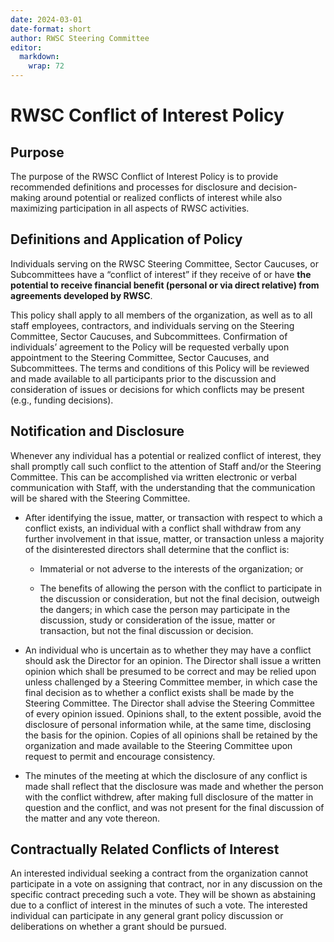 ```yaml
---
date: 2024-03-01
date-format: short
author: RWSC Steering Committee
editor: 
  markdown: 
    wrap: 72
---
```


# RWSC Conflict of Interest Policy

## Purpose {#purpose .unnumbered}

The purpose of the RWSC Conflict of Interest Policy is to provide
recommended definitions and processes for disclosure and decision-making
around potential or realized conflicts of interest while also maximizing
participation in all aspects of RWSC activities.

## Definitions and Application of Policy {#definitions .unnumbered}

Individuals serving on the RWSC Steering Committee, Sector Caucuses, or
Subcommittees have a “conflict of interest” if they receive of or have
**the potential to receive financial benefit (personal or via direct
relative) from agreements developed by RWSC**.

This policy shall apply to all members of the organization, as well as
to all staff employees, contractors, and individuals serving on the
Steering Committee, Sector Caucuses, and Subcommittees. Confirmation of
individuals’ agreement to the Policy will be requested verbally upon
appointment to the Steering Committee, Sector Caucuses, and
Subcommittees. The terms and conditions of this Policy will be reviewed
and made available to all participants prior to the discussion and
consideration of issues or decisions for which conflicts may be present
(e.g., funding decisions).

## **Notification and Disclosure** {#notif .unnumbered}

Whenever any individual has a potential or realized conflict of
interest, they shall promptly call such conflict to the attention of
Staff and/or the Steering Committee. This can be accomplished via
written electronic or verbal communication with Staff, with the
understanding that the communication will be shared with the Steering
Committee.

-   After identifying the issue, matter, or transaction with respect to
    which a conflict exists, an individual with a conflict shall
    withdraw from any further involvement in that issue, matter, or
    transaction unless a majority of the disinterested directors shall
    determine that the conflict is:

    -   Immaterial or not adverse to the interests of the organization;
        or

    -   The benefits of allowing the person with the conflict to
        participate in the discussion or consideration, but not the
        final decision, outweigh the dangers; in which case the person
        may participate in the discussion, study or consideration of the
        issue, matter or transaction, but not the final discussion or
        decision.

-   An individual who is uncertain as to whether they may have a
    conflict should ask the Director for an opinion. The Director shall
    issue a written opinion which shall be presumed to be correct and
    may be relied upon unless challenged by a Steering Committee member,
    in which case the final decision as to whether a conflict exists
    shall be made by the Steering Committee. The Director shall advise
    the Steering Committee of every opinion issued. Opinions shall, to
    the extent possible, avoid the disclosure of personal information
    while, at the same time, disclosing the basis for the opinion.
    Copies of all opinions shall be retained by the organization and
    made available to the Steering Committee upon request to permit and
    encourage consistency.

-   The minutes of the meeting at which the disclosure of any conflict
    is made shall reflect that the disclosure was made and whether the
    person with the conflict withdrew, after making full disclosure of
    the matter in question and the conflict, and was not present for the
    final discussion of the matter and any vote thereon.

## Contractually Related Conflicts of Interest {#contract .unnumbered}

An interested individual seeking a contract from the organization cannot
participate in a vote on assigning that contract, nor in any discussion
on the specific contract preceding such a vote. They will be shown as
abstaining due to a conflict of interest in the minutes of such a vote.
The interested individual can participate in any general grant policy
discussion or deliberations on whether a grant should be pursued.
